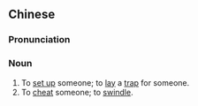 ==Chinese==
{{zh-forms}}

===Pronunciation===
{{zh-pron
|m=xiàtào
|cat=n
}}

===Noun===
{{zh-noun}}

# To [[set up]] someone; to [[lay]] a [[trap]] for someone.
# To [[cheat]] someone; to [[swindle]].
